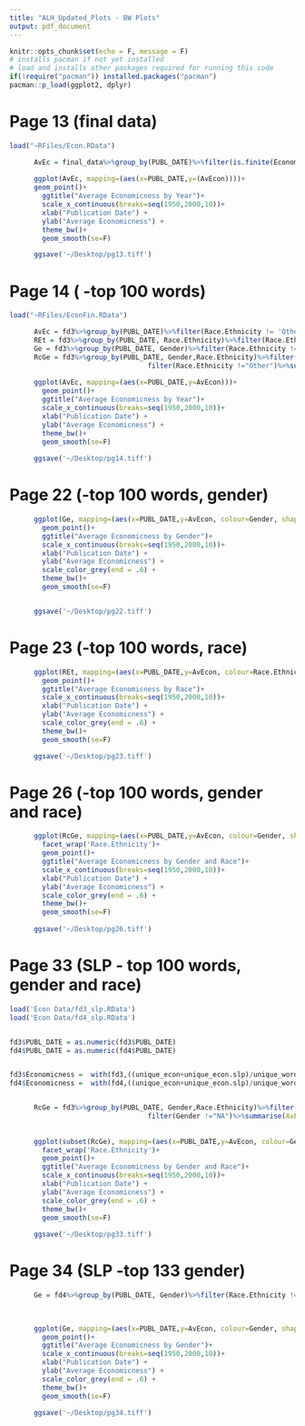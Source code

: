 ```yaml
---
title: "ALH_Updated_Plots - BW Plots"
output: pdf_document
---
```



```r
knitr::opts_chunk$set(echo = F, message = F)
# installs pacman if not yet installed
# load and installs other packages required for running this code
if(!require("pacman")) installed.packages("pacman")
pacman::p_load(ggplot2, dplyr)
```

# Page 13 (final data)

```r
load("~RFiles/Econ.RData")

      AvEc = final_data%>%group_by(PUBL_DATE)%>%filter(is.finite(Economicness))%>%summarise(AvEcon=mean(Economicness))
      
      ggplot(AvEc, mapping=(aes(x=PUBL_DATE,y=(AvEcon))))+
      geom_point()+
        ggtitle("Average Economicness by Year")+
        scale_x_continuous(breaks=seq(1950,2000,10))+
        xlab("Publication Date") +
        ylab("Average Economicness") +
        theme_bw()+
        geom_smooth(se=F)

      ggsave('~/Desktop/pg13.tiff')
```

# Page 14 ( -top 100 words)

```r
load("~RFiles/EconFin.RData")

      AvEc = fd3%>%group_by(PUBL_DATE)%>%filter(Race.Ethnicity != 'Other')%>%filter(Gender !='NA')%>%summarise(AvEcon=mean(Economicness))
      REt = fd3%>%group_by(PUBL_DATE, Race.Ethnicity)%>%filter(Race.Ethnicity != 'Other')%>%filter(Gender !='NA')%>%summarise(AvEcon=mean(Economicness))
      Ge = fd3%>%group_by(PUBL_DATE, Gender)%>%filter(Race.Ethnicity != 'Other')%>%filter(Gender !='NA')%>%summarise(AvEcon=mean(Economicness))
      RcGe = fd3%>%group_by(PUBL_DATE, Gender,Race.Ethnicity)%>%filter(Gender !="NA")%>%
                                  filter(Race.Ethnicity !="Other")%>%summarise(AvEcon=mean(Economicness))
      
      ggplot(AvEc, mapping=(aes(x=PUBL_DATE,y=AvEcon)))+
        geom_point()+
        ggtitle("Average Economicness by Year")+
        scale_x_continuous(breaks=seq(1950,2000,10))+
        xlab("Publication Date") +
        ylab("Average Economicness") +
        theme_bw()+
        geom_smooth(se=F)
      
      ggsave('~/Desktop/pg14.tiff')      
```

# Page 22 (-top 100 words, gender)

```r
      ggplot(Ge, mapping=(aes(x=PUBL_DATE,y=AvEcon, colour=Gender, shape = Gender, linetype = Gender)))+
        geom_point()+
        ggtitle("Average Economicness by Gender")+
        scale_x_continuous(breaks=seq(1950,2000,10))+
        xlab("Publication Date") +
        ylab("Average Economicness") +
        scale_color_grey(end = .6) +
        theme_bw()+
        geom_smooth(se=F)


      ggsave('~/Desktop/pg22.tiff')
```

# Page 23 (-top 100 words, race)

```r
      ggplot(REt, mapping=(aes(x=PUBL_DATE,y=AvEcon, colour=Race.Ethnicity, shape = Race.Ethnicity, linetype = Race.Ethnicity)))+
        geom_point()+
        ggtitle("Average Economicness by Race")+
        scale_x_continuous(breaks=seq(1950,2000,10))+
        xlab("Publication Date") +
        ylab("Average Economicness") +
        scale_color_grey(end = .6) +
        theme_bw()+
        geom_smooth(se=F)

      ggsave('~/Desktop/pg23.tiff')

```

# Page 26 (-top 100 words, gender and race)

```r
      ggplot(RcGe, mapping=(aes(x=PUBL_DATE,y=AvEcon, colour=Gender, shape = Gender, linetype = Gender)))+
        facet_wrap('Race.Ethnicity')+
        geom_point()+
        ggtitle("Average Economicness by Gender and Race")+
        scale_x_continuous(breaks=seq(1950,2000,10))+
        xlab("Publication Date") +
        ylab("Average Economicness") +
        scale_color_grey(end = .6) +
        theme_bw()+
        geom_smooth(se=F)
      
      ggsave('~/Desktop/pg26.tiff')
```

# Page 33 (SLP - top 100 words, gender and race)


```r
load('Econ Data/fd3_slp.RData')
load('Econ Data/fd4_slp.RData')


fd3$PUBL_DATE = as.numeric(fd3$PUBL_DATE)
fd4$PUBL_DATE = as.numeric(fd4$PUBL_DATE)


fd3$Economicness =  with(fd3,((unique_econ+unique_econ.slp)/unique_words + (total_econ+total_econ.slp)/total_words)*100)
fd4$Economicness =  with(fd4,((unique_econ+unique_econ.slp)/unique_words + (total_econ+total_econ.slp)/total_words)*100)


      RcGe = fd3%>%group_by(PUBL_DATE, Gender,Race.Ethnicity)%>%filter(Race.Ethnicity !="Other")%>%
                                  filter(Gender !="NA")%>%summarise(AvEcon=mean(Economicness))
      
      
      ggplot(subset(RcGe), mapping=(aes(x=PUBL_DATE,y=AvEcon, colour=Gender, shape = Gender, linetype = Gender)))+
        facet_wrap('Race.Ethnicity')+
        geom_point()+
        ggtitle("Average Economicness by Gender and Race")+
        scale_x_continuous(breaks=seq(1950,2000,10))+
        xlab("Publication Date") +
        ylab("Average Economicness") +
        scale_color_grey(end = .6) +
        theme_bw()+
        geom_smooth(se=F)
      
      ggsave('~/Desktop/pg33.tiff')
```

# Page 34 (SLP -top 133 gender)


```r
      Ge = fd4%>%group_by(PUBL_DATE, Gender)%>%filter(Race.Ethnicity != 'Other')%>%filter(Gender !='NA')%>%summarise(AvEcon=mean(Economicness))

      
      
      ggplot(Ge, mapping=(aes(x=PUBL_DATE,y=AvEcon, colour=Gender, shape = Gender, linetype = Gender)))+
        geom_point()+
        ggtitle("Average Economicness by Gender")+
        scale_x_continuous(breaks=seq(1950,2000,10))+
        xlab("Publication Date") +
        ylab("Average Economicness") +
        scale_color_grey(end = .6) +
        theme_bw()+
        geom_smooth(se=F)
      
      ggsave('~/Desktop/pg34.tiff')
```
